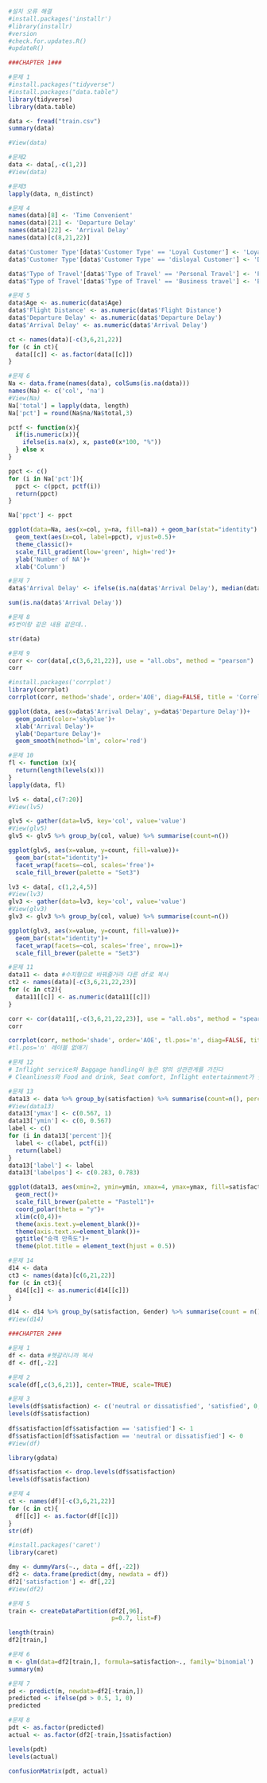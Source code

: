 ```{r}
#설치 오류 해결
#install.packages('installr')
#library(installr)
#version
#check.for.updates.R()
#updateR()
```


```{r}
###CHAPTER 1###

#문제 1
#install.packages("tidyverse")
#install.packages("data.table")
library(tidyverse)
library(data.table)

data <- fread("train.csv")
summary(data)

#View(data)
```

```{r}
#문제2
data <- data[,-c(1,2)]
#View(data)
```

```{r}
#문제3
lapply(data, n_distinct)
```

```{r}
#문제 4
names(data)[8] <- 'Time Convenient'
names(data)[21] <- 'Departure Delay'
names(data)[22] <- 'Arrival Delay'
names(data)[c(8,21,22)]

data$'Customer Type'[data$'Customer Type' == 'Loyal Customer'] <- 'Loyal'
data$'Customer Type'[data$'Customer Type' == 'disloyal Customer'] <- 'Disloyal'

data$'Type of Travel'[data$'Type of Travel' == 'Personal Travel'] <- 'Personal'
data$'Type of Travel'[data$'Type of Travel' == 'Business travel'] <- 'Business'
```

```{r}
#문제 5
data$Age <- as.numeric(data$Age)
data$'Flight Distance' <- as.numeric(data$'Flight Distance')
data$'Departure Delay' <- as.numeric(data$'Departure Delay')
data$'Arrival Delay' <- as.numeric(data$'Arrival Delay')

ct <- names(data)[-c(3,6,21,22)]
for (c in ct){
  data[[c]] <- as.factor(data[[c]])
}
```

```{r}
#문제 6
Na <- data.frame(names(data), colSums(is.na(data)))
names(Na) <- c('col', 'na')
#View(Na)
Na['total'] = lapply(data, length)
Na['pct'] = round(Na$na/Na$total,3)

pctf <- function(x){
  if(is.numeric(x)){
    ifelse(is.na(x), x, paste0(x*100, "%"))
  } else x
}

ppct <- c()
for (i in Na['pct']){
  ppct <- c(ppct, pctf(i))
  return(ppct)
}

Na['ppct'] <- ppct

ggplot(data=Na, aes(x=col, y=na, fill=na)) + geom_bar(stat="identity") + coord_flip()+
  geom_text(aes(x=col, label=ppct), vjust=0.5)+
  theme_classic()+
  scale_fill_gradient(low='green', high='red')+
  ylab('Number of NA')+
  xlab('Column')
```

```{r}
#문제 7
data$'Arrival Delay' <- ifelse(is.na(data$'Arrival Delay'), median(data$'Arrival Delay', na.rm = T), data$'Arrival Delay')

sum(is.na(data$'Arrival Delay'))
```

```{r}
#문제 8
#5번이랑 같은 내용 같은데..

str(data)
```

```{r}
#문제 9
corr <- cor(data[,c(3,6,21,22)], use = "all.obs", method = "pearson")
corr

#install.packages('corrplot')
library(corrplot)
corrplot(corr, method='shade', order='AOE', diag=FALSE, title = 'Correlation of Numeric Variables')
```

```{r}
ggplot(data, aes(x=data$'Arrival Delay', y=data$'Departure Delay'))+
  geom_point(color='skyblue')+
  xlab('Arrival Delay')+
  ylab('Departure Delay')+
  geom_smooth(method='lm', color='red')
```

```{r}
#문제 10
fl <- function (x){
  return(length(levels(x)))
}
lapply(data, fl)

lv5 <- data[,c(7:20)]
#View(lv5)

glv5 <- gather(data=lv5, key='col', value='value')
#View(glv5)
glv5 <- glv5 %>% group_by(col, value) %>% summarise(count=n())

ggplot(glv5, aes(x=value, y=count, fill=value))+
  geom_bar(stat="identity")+
  facet_wrap(facets=~col, scales='free')+
  scale_fill_brewer(palette = "Set3")
```

```{r}
lv3 <- data[, c(1,2,4,5)]
#View(lv3)
glv3 <- gather(data=lv3, key='col', value='value')
#View(glv3)
glv3 <- glv3 %>% group_by(col, value) %>% summarise(count=n())

ggplot(glv3, aes(x=value, y=count, fill=value))+
  geom_bar(stat="identity")+
  facet_wrap(facets=~col, scales='free', nrow=1)+
  scale_fill_brewer(palette = "Set3")
```

```{r}
#문제 11
data11 <- data #수치형으로 바꿔줄거라 다른 df로 복사
ct2 <- names(data)[-c(3,6,21,22,23)]
for (c in ct2){
  data11[[c]] <- as.numeric(data11[[c]])
}

corr <- cor(data11[,-c(3,6,21,22,23)], use = "all.obs", method = "spearman")
corr

corrplot(corr, method='shade', order='AOE', tl.pos='n', diag=FALSE, title='Correlation of Categorical Variables')
#tl.pos='n' 레이블 없애기
```

```{r}
#문제 12
# Inflight service와 Baggage handling이 높은 양의 상관관계를 가진다
# Cleanliness와 Food and drink, Seat comfort, Inflight entertainment가 높은 양의 상관관계를 가진다
```

```{r}
#문제 13
data13 <- data %>% group_by(satisfaction) %>% summarise(count=n(), percent=round(count/length(data$satisfaction), 3))
#View(data13)
data13['ymax'] <- c(0.567, 1)
data13['ymin'] <- c(0, 0.567)
label <- c()
for (i in data13['percent']){
  label <- c(label, pctf(i))
  return(label)
}
data13['label'] <- label
data13['labelpos'] <- c(0.283, 0.783)

ggplot(data13, aes(xmin=2, ymin=ymin, xmax=4, ymax=ymax, fill=satisfaction))+
  geom_rect()+
  scale_fill_brewer(palette = "Pastel1")+
  coord_polar(theta = "y")+
  xlim(c(0,4))+
  theme(axis.text.y=element_blank())+
  theme(axis.text.x=element_blank())+
  ggtitle("승객 만족도")+
  theme(plot.title = element_text(hjust = 0.5))
```

```{r}
#문제 14
d14 <- data
ct3 <- names(data)[c(6,21,22)]
for (c in ct3){
  d14[[c]] <- as.numeric(d14[[c]])
}

d14 <- d14 %>% group_by(satisfaction, Gender) %>% summarise(count = n(), avg.fd = mean('Flight Distance', na.rm=T), avg.dd = mean('Departure Delay',na.rm=T), avg.ad = mean('Arrival Delay', na.rm=T))
#View(d14)
```



```{r}
###CHAPTER 2###

#문제 1
df <- data #헷갈리니까 복사
df <- df[,-22]
```

```{r}
#문제 2
scale(df[,c(3,6,21)], center=TRUE, scale=TRUE)
```

```{r}
#문제 3
levels(df$satisfaction) <- c('neutral or dissatisfied', 'satisfied', 0, 1)
levels(df$satisfaction)
  
df$satisfaction[df$satisfaction == 'satisfied'] <- 1
df$satisfaction[df$satisfaction == 'neutral or dissatisfied'] <- 0
#View(df)

library(gdata)

df$satisfaction <- drop.levels(df$satisfaction)
levels(df$satisfaction)
```

```{r}
#문제 4
ct <- names(df)[-c(3,6,21,22)]
for (c in ct){
  df[[c]] <- as.factor(df[[c]])
}
str(df)

#install.packages('caret')
library(caret)

dmy <- dummyVars(~., data = df[,-22])
df2 <- data.frame(predict(dmy, newdata = df))
df2['satisfaction'] <- df[,22]
#View(df2)
```

```{r}
#문제 5
train <- createDataPartition(df2[,96],
                             p=0.7, list=F)

length(train)
df2[train,]

```

```{r}
#문제 6
m <- glm(data=df2[train,], formula=satisfaction~., family='binomial')
summary(m)
```

```{r}
#문제 7
pd <- predict(m, newdata=df2[-train,])
predicted <- ifelse(pd > 0.5, 1, 0)
predicted
```

```{r}
#문제 8
pdt <- as.factor(predicted)
actual <- as.factor(df2[-train,]$satisfaction)

levels(pdt)
levels(actual)

confusionMatrix(pdt, actual)
```

